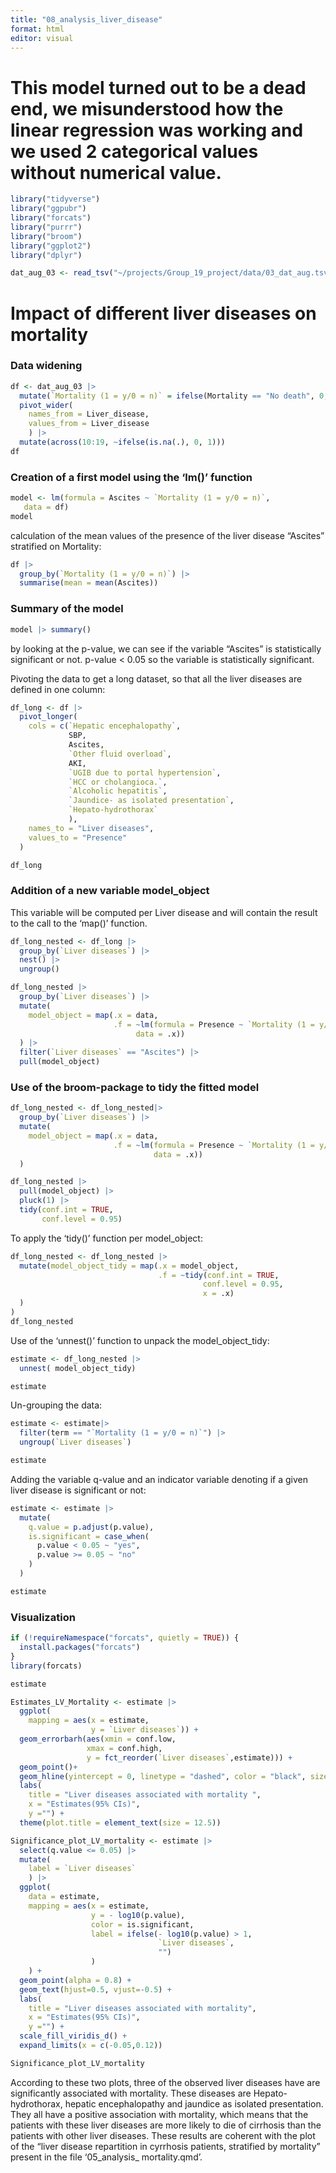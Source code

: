 ```yaml
---
title: "08_analysis_liver_disease"
format: html
editor: visual
---
```


# This model turned out to be a dead end, we misunderstood how the linear regression was working and we used 2 categorical values without numerical value.

```r
library("tidyverse")
library("ggpubr")
library("forcats")
library("purrr")
library("broom")
library("ggplot2")
library("dplyr")
```

```r
dat_aug_03 <- read_tsv("~/projects/Group_19_project/data/03_dat_aug.tsv")
```

# Impact of different liver diseases on mortality

### Data widening

```r
df <- dat_aug_03 |>
  mutate(`Mortality (1 = y/0 = n)` = ifelse(Mortality == "No death", 0, 1)) |> 
  pivot_wider(
    names_from = Liver_disease,
    values_from = Liver_disease
    ) |> 
  mutate(across(10:19, ~ifelse(is.na(.), 0, 1)))
df
```

### Creation of a first model using the 'lm()' function

```r
model <- lm(formula = Ascites ~ `Mortality (1 = y/0 = n)`,
   data = df)
model
```

calculation of the mean values of the presence of the liver disease "Ascites" stratified on Mortality:

```r
df |> 
  group_by(`Mortality (1 = y/0 = n)`) |> 
  summarise(mean = mean(Ascites))
```

### Summary of the model

```r
model |> summary()
```

by looking at the p-value, we can see if the variable "Ascites" is statistically significant or not. p-value \< 0.05 so the variable is statistically significant.

Pivoting the data to get a long dataset, so that all the liver diseases are defined in one column:

```r
df_long <- df |> 
  pivot_longer(
    cols = c(`Hepatic encephalopathy`, 
             SBP,
             Ascites,
             `Other fluid overload`,
             AKI,
             `UGIB due to portal hypertension`,
             `HCC or cholangioca.`,
             `Alcoholic hepatitis`,
             `Jaundice- as isolated presentation`,
             `Hepato-hydrothorax`
             ),
    names_to = "Liver diseases",
    values_to = "Presence"
  )

df_long
```

### Addition of a new variable model_object

This variable will be computed per Liver disease and will contain the result to the call to the 'map()' function.

```r
df_long_nested <- df_long |> 
  group_by(`Liver diseases`) |> 
  nest() |> 
  ungroup()

df_long_nested |> 
  group_by(`Liver diseases`) |> 
  mutate(
    model_object = map(.x = data,
                       .f = ~lm(formula = Presence ~ `Mortality (1 = y/0 = n)`,
                            data = .x))
  ) |> 
  filter(`Liver diseases` == "Ascites") |>
  pull(model_object)
```

### Use of the broom-package to tidy the fitted model

```r
df_long_nested <- df_long_nested|> 
  group_by(`Liver diseases`) |> 
  mutate(
    model_object = map(.x = data,
                       .f = ~lm(formula = Presence ~ `Mortality (1 = y/0 = n)`,
                                data = .x))
  )

df_long_nested |>
  pull(model_object) |>
  pluck(1) |>
  tidy(conf.int = TRUE,
       conf.level = 0.95)
```

To apply the 'tidy()' function per model_object:

```r
df_long_nested <- df_long_nested |> 
  mutate(model_object_tidy = map(.x = model_object,
                                 .f = ~tidy(conf.int = TRUE,
                                           conf.level = 0.95,
                                           x = .x)
  )
)
df_long_nested
```

Use of the 'unnest()' function to unpack the model_object_tidy:

```r
estimate <- df_long_nested |>
  unnest( model_object_tidy)

estimate
```

Un-grouping the data:

```r
estimate <- estimate|> 
  filter(term == "`Mortality (1 = y/0 = n)`") |> 
  ungroup(`Liver diseases`)

estimate
```

Adding the variable q-value and an indicator variable denoting if a given liver disease is significant or not:

```r
estimate <- estimate |> 
  mutate(
    q.value = p.adjust(p.value),
    is.significant = case_when(
      p.value < 0.05 ~ "yes",
      p.value >= 0.05 ~ "no"
    )
  )

estimate
```

### Visualization

```r
if (!requireNamespace("forcats", quietly = TRUE)) {
  install.packages("forcats")
}
library(forcats)

estimate

Estimates_LV_Mortality <- estimate |> 
  ggplot( 
    mapping = aes(x = estimate,
                  y = `Liver diseases`)) +
  geom_errorbarh(aes(xmin = conf.low,
                 xmax = conf.high,
                 y = fct_reorder(`Liver diseases`,estimate))) +
  geom_point()+
  geom_hline(yintercept = 0, linetype = "dashed", color = "black", size = 0.5) +
  labs(
    title = "Liver diseases associated with mortality ",
    x = "Estimates(95% CIs)",
    y ="") +
  theme(plot.title = element_text(size = 12.5))
```

```r
Significance_plot_LV_mortality <- estimate |> 
  select(q.value <= 0.05) |> 
  mutate(
    label = `Liver diseases`
    ) |> 
  ggplot(
    data = estimate,
    mapping = aes(x = estimate, 
                  y = - log10(p.value), 
                  color = is.significant, 
                  label = ifelse(- log10(p.value) > 1,
                                 `Liver diseases`,
                                 "")
                  ) 
    ) +
  geom_point(alpha = 0.8) +
  geom_text(hjust=0.5, vjust=-0.5) +
  labs(
    title = "Liver diseases associated with mortality",
    x = "Estimates(95% CIs)",
    y ="") +
  scale_fill_viridis_d() +
  expand_limits(x = c(-0.05,0.12))

Significance_plot_LV_mortality
```

According to these two plots, three of the observed liver diseases have are significantly associated with mortality. These diseases are Hepato-hydrothorax, hepatic encephalopathy and jaundice as isolated presentation. They all have a positive association with mortality, which means that the patients with these liver diseases are more likely to die of cirrhosis than the patients with other liver diseases. These results are coherent with the plot of the "liver disease repartition in cyrrhosis patients, stratified by mortality" present in the file '05_analysis\_ mortality.qmd'.
